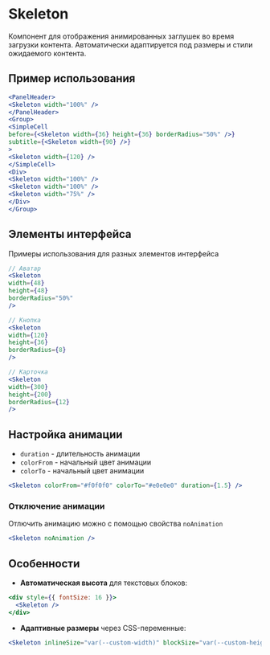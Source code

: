 <Overview>

# Skeleton

Компонент для отображения анимированных заглушек во время загрузки контента. Автоматически адаптируется под размеры и стили ожидаемого контента.

</Overview>

## Пример использования

```jsx
<PanelHeader>
<Skeleton width="100%" />
</PanelHeader>
<Group>
<SimpleCell
before={<Skeleton width={36} height={36} borderRadius="50%" />}
subtitle={<Skeleton width={90} />}
>
<Skeleton width={120} />
</SimpleCell>
<Div>
<Skeleton width="100%" />
<Skeleton width="100%" />
<Skeleton width="75%" />
</Div>
</Group>
```

## Элементы интерфейса

Примеры использования для разных элементов интерфейса

```jsx
// Аватар
<Skeleton
width={48}
height={48}
borderRadius="50%"
/>

// Кнопка
<Skeleton
width={120}
height={36}
borderRadius={8}
/>

// Карточка
<Skeleton
width={300}
height={200}
borderRadius={12}
/>
```

## Настройка анимации

- `duration` - длительность анимации
- `colorFrom` - начальный цвет анимации
- `colorTo` - начальный цвет анимации

```jsx
<Skeleton colorFrom="#f0f0f0" colorTo="#e0e0e0" duration={1.5} />
```

### Отключение анимации

Отлючить анимацию можно с помощью свойства `noAnimation`

```jsx
<Skeleton noAnimation />
```

## Особенности

- **Автоматическая высота** для текстовых блоков:

```jsx
<div style={{ fontSize: 16 }}>
  <Skeleton />
</div>
```

- **Адаптивные размеры** через CSS-переменные:

```jsx
<Skeleton inlineSize="var(--custom-width)" blockSize="var(--custom-height)" />
```
